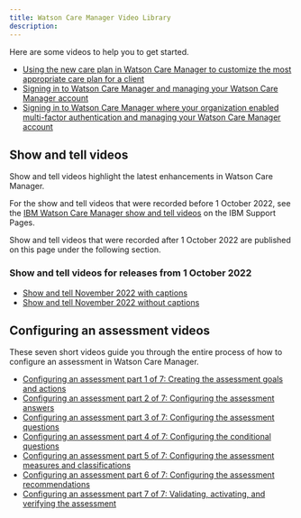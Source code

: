 ```yaml
---
title: Watson Care Manager Video Library
description: 
---
```


<PageDescription>

Here are some videos to help you to get started.

</PageDescription>

* [Using the new care plan in Watson Care Manager to customize the most appropriate care plan for a client](https://mediacenter.ibm.com/media/Using%20the%20new%20care%20plan%20in%20Watson%20Care%20Manager%20to%20customize%20the%20most%20appropriate%20care%20plan%20for%20a%20client./1_socf5boe)
* [Signing in to Watson Care Manager and managing your Watson Care Manager account](https://mediacenter.ibm.com/media/Signing+in+to+IBM+Watson+Care+Manager+and+managing+your+Watson+Care+Manager+account/1_iorm7m0t)
* [Signing in to Watson Care Manager where your organization enabled multi-factor authentication and managing your Watson Care Manager account](https://mediacenter.ibm.com/media/Signing+in+to+IBM+Watson+Care+Manager+where+your+organization+enabled+multi-factor+authentication+and+managing+your+Watson+Care+Manager+account/1_h4mz2z6l)

## Show and tell videos

Show and tell videos highlight the latest enhancements in Watson Care Manager.

For the show and tell videos that were recorded before 1 October 2022, see the [IBM Watson Care Manager show and tell videos](https://www.ibm.com/support/pages/node/6343209) on the IBM Support Pages.

Show and tell videos that were recorded after 1 October 2022 are published on this page under the following section.

### Show and tell videos for releases from 1 October 2022

* [Show and tell November 2022 with captions](/static/videos/show-and-tell-Nov22.mp4)
* [Show and tell November 2022 without captions](/static/videos/Show-and-Tell_Nov_22_no_captions.mp4)

## Configuring an assessment videos

These seven short videos guide you through the entire process of how to configure an assessment in Watson Care Manager.

* [Configuring an assessment part 1 of 7: Creating the assessment goals and actions](https://mediacenter.ibm.com/media/t/1_euqnj9lf)
* [Configuring an assessment part 2 of 7: Configuring the assessment answers](https://mediacenter.ibm.com/media/t/1_p4u73ud1)
* [Configuring an assessment part 3 of 7: Configuring the assessment questions](https://mediacenter.ibm.com/media/t/1_nqpbvdd9)
* [Configuring an assessment part 4 of 7: Configuring the conditional questions](https://mediacenter.ibm.com/media/t/1_udjwb468)
* [Configuring an assessment part 5 of 7: Configuring the assessment measures and classifications](https://mediacenter.ibm.com/media/t/1_1u6z7k3n)
* [Configuring an assessment part 6 of 7: Configuring the assessment recommendations](https://mediacenter.ibm.com/media/t/1_od1sw25k)
* [Configuring an assessment part 7 of 7: Validating, activating, and verifying the assessment](https://mediacenter.ibm.com/media/t/1_2v22t2zn)
